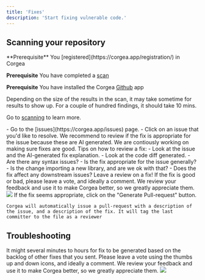 ```yaml
---
title: 'Fixes'
description: 'Start fixing vulnerable code.'
---
```



## Scanning your repository

<Info>
  **Prerequisite** You [registered](https://corgea.app/registration/) in Corgea

  **Prerequisite** You have completed a [scan](scanning)

  **Prerequisite** You have installed the Corgea [Github](github) app
</Info>

  Depending on the size of the results in the scan, it may take sometime for results to show up. For a couple of hundred findings, it should take 10 mins. 

  Go to [scanning](scanning) to learn more.


<Steps>
  <Step title="Select an Issue">
    - Go to the [issues](https://corgea.app/issues) page.
    - Click on an issue that you'd like to resolve.
  </Step>
  <Step title="Review the fix">
    We recommend to review if the fix is appropriate for the issue because these are AI generated. We are contiously working on making sure fixes are good. 
    <Tip>
    Tips on how to review a fix:
    - Look at the issue and the AI-generated fix explanation.
    - Look at the code diff generated.
    - Are there any syntax issues? 
    - Is the fix appropriate for the issue generally? 
    - Is the change importing a new library, and are we ok with that? 
    - Does the fix affect any downstream issues? 
    </Tip>
  </Step>
  <Step title="Optionally: Vote on the fix">
  <Tip>Leave a review on a fix!</Tip>
    If the fix is good or bad, please leave a vote, and ideally a comment. We review your feedback and use it to make Corgea better, so we greatly appreciate them. 
    <Frame>
      <img src="/images/fix-feedback.png" style={{ borderRadius: '0.5rem' }} />
    </Frame>

  </Step>
  <Step title="Generate Pull-request">
    If the fix seems appropriate, click on the "Generate Pull-request" button. 
    
    Corgea will automatically issue a pull-request with a description of the issue, and a description of the fix. It will tag the last committer to the file as a reviewer
  </Step>
</Steps>

## Troubleshooting

<AccordionGroup>
  <Accordion title="No Fix Generated">
    It might several minutes to hours for fix to be generated based on the backlog of other fixes that you sent. 
  </Accordion>
  <Accordion title="I don't like the fix generated">
    Please leave a vote using the thumbs up and down icons, and ideally a comment. We review your feedback and use it to make Corgea better, so we greatly appreciate them. 
    <Frame>
      <img src="/images/fix-feedback.png" style={{ borderRadius: '0.5rem' }} />
    </Frame>
  </Accordion>
</AccordionGroup>





